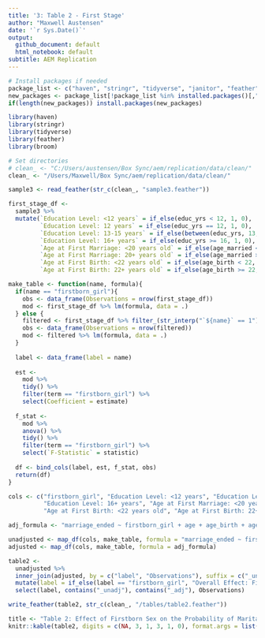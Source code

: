 ```yaml
---
title: '3: Table 2 - First Stage'
author: "Maxwell Austensen"
date: '`r Sys.Date()`'
output:
  github_document: default
  html_notebook: default
subtitle: AEM Replication
---
```


```r
# Install packages if needed
package_list <- c("haven", "stringr", "tidyverse", "janitor", "feather", "knitr", "rmarkdown")
new_packages <- package_list[!package_list %in% installed.packages()[,"Package"]]
if(length(new_packages)) install.packages(new_packages)

library(haven)
library(stringr)
library(tidyverse)
library(feather)
library(broom)

# Set directories
# clean_ <- "C:/Users/austensen/Box Sync/aem/replication/data/clean/"
clean_ <- "/Users/Maxwell/Box Sync/aem/replication/data/clean/"
```

```r
sample3 <- read_feather(str_c(clean_, "sample3.feather"))
```

```r
first_stage_df <- 
  sample3 %>% 
  mutate(`Education Level: <12 years` = if_else(educ_yrs < 12, 1, 0),
         `Education Level: 12 years` = if_else(educ_yrs == 12, 1, 0),
         `Education Level: 13-15 years` = if_else(between(educ_yrs, 13, 15), 1, 0),
         `Education Level: 16+ years` = if_else(educ_yrs >= 16, 1, 0),
         `Age at First Marriage: <20 years old` = if_else(age_married < 20, 1, 0),
         `Age at First Marriage: 20+ years old` = if_else(age_married >= 20, 1, 0),
         `Age at First Birth: <22 years old` = if_else(age_birth < 22, 1, 0),
         `Age at First Birth: 22+ years old` = if_else(age_birth >= 22, 1, 0))
```

```r
make_table <- function(name, formula){
  if(name == "firstborn_girl"){
    obs <- data_frame(Observations = nrow(first_stage_df))
    mod <- first_stage_df %>% lm(formula, data = .)
  } else {
    filtered <- first_stage_df %>% filter_(str_interp("`${name}` == 1"))
    obs <- data_frame(Observations = nrow(filtered))
    mod <- filtered %>% lm(formula, data = .)
  }
  
  label <- data_frame(label = name)
  
  est <- 
    mod %>% 
    tidy() %>% 
    filter(term == "firstborn_girl") %>% 
    select(Coefficient = estimate)
  
  f_stat <- 
    mod %>% 
    anova() %>% 
    tidy() %>% 
    filter(term == "firstborn_girl") %>% 
    select(`F-Statistic` = statistic)
  
  df <- bind_cols(label, est, f_stat, obs)
  return(df)
}
```

```r
cols <- c("firstborn_girl", "Education Level: <12 years", "Education Level: 12 years", "Education Level: 13-15 years", 
          "Education Level: 16+ years", "Age at First Marriage: <20 years old", "Age at First Marriage: 20+ years old", 
          "Age at First Birth: <22 years old", "Age at First Birth: 22+ years old")

adj_formula <- "marriage_ended ~ firstborn_girl + age + age_birth + age_married + educ_yrs + I(age^2) + I(age_married^2) + I(age_birth^2) + I(educ_yrs^2) + age*educ_yrs + age_married*educ_yrs + age_birth*educ_yrs + urban + factor(state_birth) + factor(state_current)"

unadjusted <- map_df(cols, make_table, formula = "marriage_ended ~ firstborn_girl")
adjusted <- map_df(cols, make_table, formula = adj_formula)

table2 <- 
  unadjusted %>% 
  inner_join(adjusted, by = c("label", "Observations"), suffix = c("_unadj", "_adj")) %>% 
  mutate(label = if_else(label == "firstborn_girl", "Overall Effect: Firstborn Girl", label)) %>% 
  select(label, contains("_unadj"), contains("_adj"), Observations)

write_feather(table2, str_c(clean_, "/tables/table2.feather"))

title <- "Table 2: Effect of Firstborn Sex on the Probability of Marital Instability"
knitr::kable(table2, digits = c(NA, 3, 1, 3, 1, 0), format.args = list(big.mark = ','), format = "pandoc", caption = title)
```



